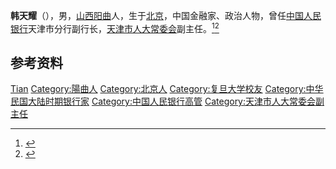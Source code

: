 '''韩天耀'''（{{bd|1915年|6月13日|1992年}}），男，[[山西|山西]][[阳曲|阳曲]]人，生于[[北京|北京]]，中国金融家、政治人物，曾任[[中国人民银行|中国人民银行]]天津市分行副行长，[[天津市人大常委会|天津市人大常委会]]副主任。<ref>{{cite book|title=中囯人名大辞典·现任党政军领导人物卷|author=廖盖隆等编|year=1990|publisher=上海辞书出版社|location=上海|page=}}</ref><ref>{{Cite book|title=中华人民共和国职官志|author=何虎生, 李耀东, 向常福主编|publisher=中国社会出版社|year=2003|isbn=9787800883934|location=北京|pages=}}</ref>

== 参考资料 ==
{{reflist}}

{{中国人物小作品}}

{{Authority control}}
{{DEFAULTSORT:Han韩}}
[[Category:韩姓|Tian]]
[[Category:陽曲人|Category:陽曲人]]
[[Category:北京人|Category:北京人]]
[[Category:复旦大学校友|Category:复旦大学校友]]
[[Category:中华民国大陆时期银行家|Category:中华民国大陆时期银行家]]
[[Category:中国人民银行高管|Category:中国人民银行高管]]
[[Category:天津市人大常委会副主任|Category:天津市人大常委会副主任]]